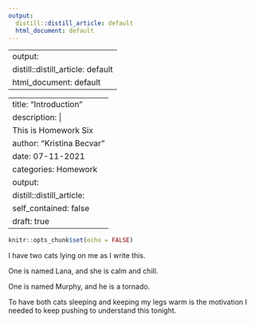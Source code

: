 ```yaml
---
output:
  distill::distill_article: default
  html_document: default
---
```


---
output:
  distill::distill_article: default
  html_document: default
---

---
title: "Introduction"
description: |
  This is Homework Six
author: "Kristina Becvar"
date: 07-11-2021
categories: Homework
output:
  distill::distill_article:
    self_contained: false
draft: true
---


```r
knitr::opts_chunk$set(echo = FALSE)
```


I have two cats lying on me as I write this.

One is named Lana, and she is calm and chill.

One is named Murphy, and he is a tornado.

To have both cats sleeping and keeping my legs warm is the motivation I needed to keep pushing to understand this tonight.

